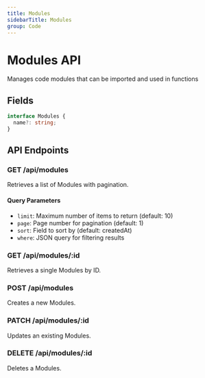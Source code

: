 ```yaml
---
title: Modules
sidebarTitle: Modules
group: Code
---
```



# Modules API

Manages code modules that can be imported and used in functions




## Fields

```typescript
interface Modules {
  name?: string;
}
```




## API Endpoints

### GET /api/modules
Retrieves a list of Modules with pagination.

#### Query Parameters
- `limit`: Maximum number of items to return (default: 10)
- `page`: Page number for pagination (default: 1)
- `sort`: Field to sort by (default: createdAt)
- `where`: JSON query for filtering results

### GET /api/modules/:id
Retrieves a single Modules by ID.

### POST /api/modules
Creates a new Modules.

### PATCH /api/modules/:id
Updates an existing Modules.

### DELETE /api/modules/:id
Deletes a Modules.


